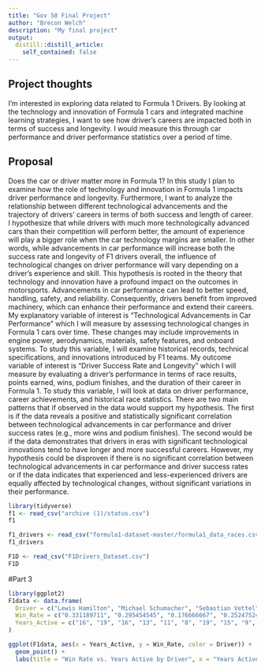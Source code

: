 ```yaml
---
title: "Gov 50 Final Project"
author: "Brecon Welch"
description: "My final project"
output:
  distill::distill_article:
    self_contained: false
---
```




## Project thoughts

I'm interested in exploring data related to Formula 1 Drivers. By looking at the technology and innovation of Formula 1 cars and integrated machine learning strategies, I want to see how driver's careers are impacted both in terms of success and longevity. I would measure this through car performance and driver performance statistics over a period of time. 


## Proposal
Does the car or driver matter more in Formula 1? In this study I plan to examine how the role of technology and innovation in Formula 1 impacts driver performance and longevity. Furthermore, I want to analyze the relationship between different technological advancements and the trajectory of drivers' careers in terms of both success and length of career. I hypothesize that while drivers with much more technologically advanced cars than their competition will perform better, the amount of experience will play a bigger role when the car technology margins are smaller. In other words, while advancements in car performance will increase both the success rate and longevity of F1 drivers overall, the influence of technological changes on driver performance will vary depending on a driver's experience and skill. This hypothesis is rooted in the theory that technology and innovation have a profound impact on the outcomes in motorsports. Advancements in car performance can lead to better speed, handling, safety, and reliability. Consequently, drivers benefit from improved machinery, which can enhance their performance and extend their careers. My explanatory variable of interest is "Technological Advancements in Car Performance" which I will measure by assessing technological changes in Formula 1 cars over time. These changes may include improvements in engine power, aerodynamics, materials, safety features, and onboard systems. To study this variable, I will examine historical records, technical specifications, and innovations introduced by F1 teams. My outcome variable of interest is "Driver Success Rate and Longevity" which I will measure by evaluating a driver's performance in terms of race results, points earned, wins, podium finishes, and the duration of their career in Formula 1. To study this variable, I will look at data on driver performance, career achievements, and historical race statistics. There are two main patterns that if observed in the data would support my hypothesis. The first is if the data reveals a positive and statistically significant correlation between technological advancements in car performance and driver success rates (e.g., more wins and podium finishes). The second would be if the data demonstrates that drivers in eras with significant technological innovations tend to have longer and more successful careers. However, my hypothesis could be disproven if there is no significant correlation between technological advancements in car performance and driver success rates or if the data indicates that experienced and less-experienced drivers are equally affected by technological changes, without significant variations in their performance.

```r
library(tidyverse)
f1 <- read_csv("archive (1)/status.csv")
f1

f1_drivers <- read_csv("formula1-dataset-master/formula1_data_races.csv")
f1_drivers

F1D <- read_csv("F1Drivers_Dataset.csv")
F1D
```
#Part 3
```r
library(ggplot2)
F1data <- data.frame(
  Driver = c("Lewis Hamilton", "Michael Schumacher", "Sebastian Vettel", "Alain Prost", "Ayrton Senna", "Max Verstappen", "Fernando Alonso", "Nigel Mansell", "Jackie Stewart", "Niki Lauda"),
  Win_Rate = c("0.331189711", "0.295454545", "0.176666667", "0.252475248", "0.253086420", "0.219512195", "0.089136490", "0.162303665", "0.270000000", "0.141242938"),
  Years_Active = c("16", "19", "16", "13", "11", "8", "19", "15", "9", "13")
)

ggplot(F1data, aes(x = Years_Active, y = Win_Rate, color = Driver)) +
  geom_point() +
  labs(title = "Win Rate vs. Years Active by Driver", x = "Years Active", y = "Win Rate")
```

